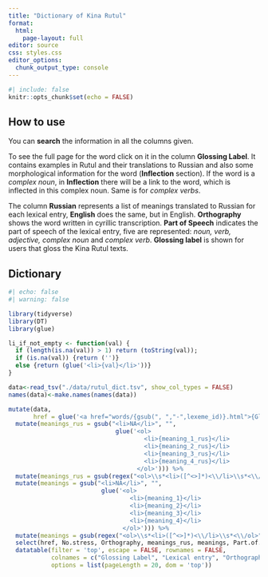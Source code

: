 ```yaml
---
title: "Dictionary of Kina Rutul"
format: 
  html:
    page-layout: full
editor: source
css: styles.css
editor_options: 
  chunk_output_type: console
---
```


```r
#| include: false
knitr::opts_chunk$set(echo = FALSE)
```

## How to use
You can **search** the information in all the columns given.

To see the full page for the word click on it in the column **Glossing Label**. It contains examples in Rutul and their translations to Russian and also some morphological information for the word (**Inflection** section). If the word is a *complex noun*, in **Inflection** there will be a link to the word, which is inflected in this complex noun. Same is for *complex verbs*.

The column **Russian** represents a list of meanings translated to Russian for each lexical entry, **English** does the same, but in English. **Orthography** shows the word written in cyrillic transcription. **Part of Speech** indicates the part of speech of the lexical entry, five are represented: *noun, verb, adjective, complex noun* and *complex verb*. **Glossing label** is shown for users that gloss the Kina Rutul texts.

<style>
  ol {
    padding: 0;
    margin: 0;
  }
</style>

## Dictionary
```r
#| echo: false
#| warning: false

library(tidyverse)
library(DT)
library(glue)

li_if_not_empty <- function(val) {
  if (length(is.na(val)) > 1) return (toString(val));
  if (is.na(val)) {return ('')}
  else {return (glue('<li>{val}</li>'))}
}

data<-read_tsv("./data/rutul_dict.tsv", show_col_types = FALSE)
names(data)<-make.names(names(data))

mutate(data, 
       href = glue('<a href="words/{gsub(", ","-",lexeme_id)}.html">{Glossing.label}</a>')) %>% 
  mutate(meanings_rus = gsub("<li>NA</li>", "", 
                              glue('<ol>
                                      <li>{meaning_1_rus}</li>
                                      <li>{meaning_2_rus}</li>
                                      <li>{meaning_3_rus}</li>
                                      <li>{meaning_4_rus}</li>
                                    </ol>'))) %>%
  mutate(meanings_rus = gsub(regex("<ol>\\s*<li>([^<>]*)<\\/li>\\s*<\\/ol>"), "\\1", meanings_rus))  %>%
  mutate(meanings = gsub("<li>NA</li>", "", 
                          glue('<ol>
                                  <li>{meaning_1}</li>
                                  <li>{meaning_2}</li>
                                  <li>{meaning_3}</li>
                                  <li>{meaning_4}</li>
                                </ol>'))) %>%
  mutate(meanings = gsub(regex("<ol>\\s*<li>([^<>]*)<\\/li>\\s*<\\/ol>"), "\\1", meanings))  %>%
  select(href, No.stress, Orthography, meanings_rus, meanings, Part.of.Speech, comment_to_appear) %>% 
  datatable(filter = 'top', escape = FALSE, rownames = FALSE,
            colnames = c("Glossing Label", "Lexical entry", "Orthography", "Russian", "English", "Part of Speech", "Comment"),
            options = list(pageLength = 20, dom = 'top'))
```
